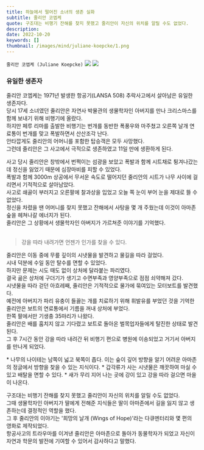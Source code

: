 ```yaml
---
title: 하늘에서 떨어진 소녀의 생존 실화
subtitle: 줄리안 코엡케
quote: 구조대는 비행기 잔해를 찾지 못했고 줄리안이 자신의 위치를 알릴 수도 없었다.
description: 
date: 2022-10-20
keywords: []
thumbnail: /images/mind/juliane-koepcke/1.png
---
```


`줄리안 코엡케 (Juliane Koepcke)`
![](/images/mind/juliane-koepcke/1.png)
![](/images/mind/juliane-koepcke/2.png)

### 유일한 생존자
줄리안 코엡케는 1971년 발생한 항공기(LANSA 508) 추락사고에서 살아남은 유일한 생존자다.  
당시 17세 소녀였던 줄리안은 자연사 박물관의 생물학자인 아버지를 만나 크리스마스를 함께 보내기 위해 비행기에 올랐다.  
하지만 페루 리마를 출발한 비행기는 번개를 동반한 폭풍우와 마주쳤고 오른쪽 날개 연료통이 번개를 맞고 폭발하면서 산산조각 난다.  
안타깝게도 줄리안의 어머니를 포함한 탑승객은 모두 사망했다.  
그런데 줄리안은 그 사고에서 극적으로 생존하였고 11일 만에 생환하게 된다.  

사고 당시 줄리안은 창밖에서 번쩍이는 섬광을 보았고 폭발과 함께 시트채로 튕겨나갔는데 정신을 잃었기 때문에 심장마비를 피할 수 있었다.  
폭발과 함께 3000m 상공에서 무서운 속도로 떨어지던 줄리안의 시트가 나무 사이에 걸리면서 기적적으로 살아남았다.  
사고로 쇄골이 부러지고 오른팔에 찰과상을 입었고 오늘 쪽 눈이 부어 눈을 제대로 뜰 수 없었다.  
정신을 차렸을 땐 어머니를 찾지 못했고 잔해에서 사탕을 몇 개 주웠는데 이것이 아마존 숲을 헤쳐나갈 에너지가 된다.  
줄리안은 그 상황에서 생물학자인 아버지가 가르쳐준 이야기를 기억했다.  
 
> 강을 따라 내려가면 언젠가 인가를 찾을 수 있다.  

줄리안은 이동 중에 무릎 깊이의 시냇물을 발견하고 물길을 따라 걸었다.  
시내 덕분에 수일 동안 탈수를 면할 수 있었다.  
하지만 문제는 시도 때도 없이 상처에 달라붙는 파리였다.  
결국 곪은 상처에 구더기가 생기고 수면부족과 영양부족으로 점점 쇠약해져 갔다.  
시냇물을 따라 걷던 아흐레째, 줄리안은 기적적으로 물가에 묶여있는 모터보트를 발견했다.  
예전에 아버지가 파리 유충이 들끓는 개를 치료하기 위해 휘발유를 부었던 것을 기억한 줄리안은 보트의 연료통에서 기름을 꺼내 상처에 부었다.  
한쪽 팔에서만 기생충 35마리가 나왔다.  
줄리안은 배를 훔치지 않고 기다렸고 보트로 돌아온 벌목업자들에게 탈진한 상태로 발견된다.  
그 후 7시간 동안 강을 따라 내려간 뒤 비행기 편으로 병원에 이송되었고 거기서 아버지를 만나게 되었다.  

<div className="bg-sky-500/100 p-5">
* 나무의 나이테는 남쪽이 넓고 북쪽이 좁다.  
이는 숲이 깊어 방향을 알기 어려운 아마존의 정글에서 방향을 찾을 수 있는 지식이다.  
* 갑각류가 사는 시냇물은 깨끗하여 마실 수 있고 배탈을 면할 수 있다.  
* 새가 무리 지어 나는 곳에 강이 있고 강을 따라 걸으면 마을이 나온다.  
</div>

구조대는 비행기 잔해를 찾지 못했고 줄리안이 자신의 위치를 알릴 수도 없었다.  
그때 생물학자인 아버지가 딸에게 전해준 지식들은 딸이 아마존에서 길을 잃지 않고 생존하는데 결정적인 역할을 했다.  
그 후 줄리안의 이야기는 '희망의 날개 (Wings of Hope)'라는 다큐멘터리와 몇 편의 영화로 제작되었다.  
항공사고의 트라우마를 이겨낸 줄리안은 아마존으로 돌아가 동물학자가 되었고 자신이 자연과 학문의 발전에 기여할 수 있어서 감사하다고 말했다.  